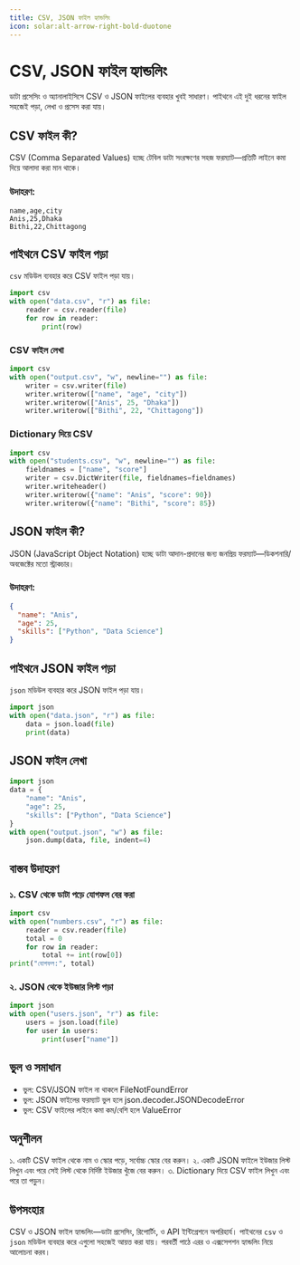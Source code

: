 ```yaml
---
title: CSV, JSON ফাইল হ্যান্ডলিং
icon: solar:alt-arrow-right-bold-duotone
---
```


# CSV, JSON ফাইল হ্যান্ডলিং

ডাটা প্রসেসিং ও অ্যানালাইসিসে CSV ও JSON ফাইলের ব্যবহার খুবই সাধারণ। পাইথনে এই দুই ধরনের ফাইল সহজেই পড়া, লেখা ও প্রসেস করা যায়।

## CSV ফাইল কী?

CSV (Comma Separated Values) হচ্ছে টেবিল ডাটা সংরক্ষণের সহজ ফরম্যাট—প্রতিটি লাইনে কমা দিয়ে আলাদা করা মান থাকে।

### উদাহরণ:
```
name,age,city
Anis,25,Dhaka
Bithi,22,Chittagong
```

## পাইথনে CSV ফাইল পড়া

`csv` মডিউল ব্যবহার করে CSV ফাইল পড়া যায়।
```python
import csv
with open("data.csv", "r") as file:
    reader = csv.reader(file)
    for row in reader:
        print(row)
```

### CSV ফাইল লেখা
```python
import csv
with open("output.csv", "w", newline="") as file:
    writer = csv.writer(file)
    writer.writerow(["name", "age", "city"])
    writer.writerow(["Anis", 25, "Dhaka"])
    writer.writerow(["Bithi", 22, "Chittagong"])
```

### Dictionary দিয়ে CSV
```python
import csv
with open("students.csv", "w", newline="") as file:
    fieldnames = ["name", "score"]
    writer = csv.DictWriter(file, fieldnames=fieldnames)
    writer.writeheader()
    writer.writerow({"name": "Anis", "score": 90})
    writer.writerow({"name": "Bithi", "score": 85})
```

## JSON ফাইল কী?

JSON (JavaScript Object Notation) হচ্ছে ডাটা আদান-প্রদানের জন্য জনপ্রিয় ফরম্যাট—ডিকশনারি/অবজেক্টের মতো স্ট্রাকচার।

### উদাহরণ:
```json
{
  "name": "Anis",
  "age": 25,
  "skills": ["Python", "Data Science"]
}
```

## পাইথনে JSON ফাইল পড়া

`json` মডিউল ব্যবহার করে JSON ফাইল পড়া যায়।
```python
import json
with open("data.json", "r") as file:
    data = json.load(file)
    print(data)
```

## JSON ফাইল লেখা
```python
import json
data = {
    "name": "Anis",
    "age": 25,
    "skills": ["Python", "Data Science"]
}
with open("output.json", "w") as file:
    json.dump(data, file, indent=4)
```

## বাস্তব উদাহরণ

### ১. CSV থেকে ডাটা পড়ে যোগফল বের করা
```python
import csv
with open("numbers.csv", "r") as file:
    reader = csv.reader(file)
    total = 0
    for row in reader:
        total += int(row[0])
print("যোগফল:", total)
```

### ২. JSON থেকে ইউজার লিস্ট পড়া
```python
import json
with open("users.json", "r") as file:
    users = json.load(file)
    for user in users:
        print(user["name"])
```

## ভুল ও সমাধান

- ভুল: CSV/JSON ফাইল না থাকলে FileNotFoundError
- ভুল: JSON ফাইলের ফরম্যাট ভুল হলে json.decoder.JSONDecodeError
- ভুল: CSV ফাইলের লাইনে কমা কম/বেশি হলে ValueError

## অনুশীলন

১. একটি CSV ফাইল থেকে নাম ও স্কোর পড়ে, সর্বোচ্চ স্কোর বের করুন।
২. একটি JSON ফাইলে ইউজার লিস্ট লিখুন এবং পরে সেই লিস্ট থেকে নির্দিষ্ট ইউজার খুঁজে বের করুন।
৩. Dictionary দিয়ে CSV ফাইল লিখুন এবং পরে তা পড়ুন।

## উপসংহার

CSV ও JSON ফাইল হ্যান্ডলিং—ডাটা প্রসেসিং, রিপোর্টিং, ও API ইন্টিগ্রেশনে অপরিহার্য। পাইথনের `csv` ও `json` মডিউল ব্যবহার করে এগুলো সহজেই আয়ত্ত করা যায়। পরবর্তী পাঠে এরর ও এক্সসেপশন হ্যান্ডলিং নিয়ে আলোচনা করব।
